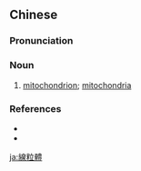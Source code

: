 {{also|线粒体}}
==Chinese==
{{zh-forms|s=线粒体}}

===Pronunciation===
{{zh-pron
|m=xiànlìtǐ
|c=sin3 lap1 tai2
|cat=n
}}

===Noun===
{{zh-noun}}

# [[mitochondrion]]; [[mitochondria]]

===References===
* {{pedialite|線粒體|lang=zh}}
* {{pedialite|mitochondrion}}

[[ja:線粒體]]